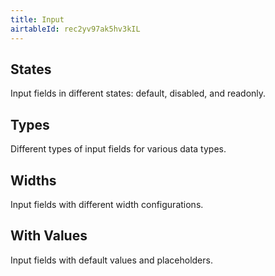 ```yaml
---
title: Input
airtableId: rec2yv97ak5hv3kIL
---
```





## States

Input fields in different states: default, disabled, and readonly.

<StatesExample />

## Types

Different types of input fields for various data types.

<TypesExample />

## Widths

Input fields with different width configurations.

<WidthsExample />

## With Values

Input fields with default values and placeholders.

<ValuesExample />
